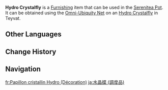 {{About|the furnishing|the wildlife|Hydro Crystalfly}}
{{Furnishing Infobox
|id             = 369172
|title          = Hydro Crystalfly
|image          = Item Hydro Crystalfly (Furnishing).png
|category       = Animal
|subcategory    = Outdoor Creature
|quality        = 3
|adeptal_energy = 100
|load           = 300
|reduced_load   = 300
|description    = Pure elemental lifeforms born from conglomerations of the Hydro Elemental Particles drifting through the air. They flutter about like butterflies.<br>Shimmering Hydro lifeforms born concentrations of the omnipresent Hydro element as it rises up in the air.<br>Even when in realms with lower humidity than Fontaine, these flawless crystalflies still remain crystalline and translucent like floating drops of dew.
|source1        = Omni-Ubiquity Net
}}
'''Hydro Crystalfly''' is a [[Furnishing]] item that can be used in the [[Serenitea Pot]]. It can be obtained using the [[Omni-Ubiquity Net]] on an [[Hydro Crystalfly]] in Teyvat.
<!--
==Locations==
{{Transclude|Hydro Crystalfly|Locations}}
-->
==Other Languages==
{{Other Languages
|Transclude=Hydro Crystalfly
}}

==Change History==
{{Change History|4.0}}

==Navigation==
{{Furnishing Navbox/Living|Animal}}

[[fr:Papillon cristallin Hydro (Décoration)]]
[[ja:水晶蝶 (調度品)]]